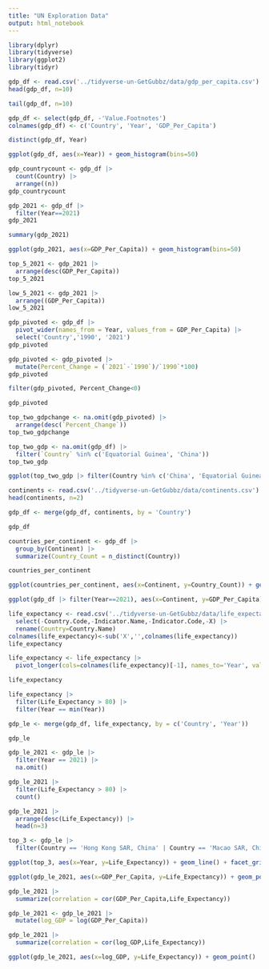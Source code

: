 ```yaml
---
title: "UN Exploration Data"
output: html_notebook
---
```

```r
library(dplyr)
library(tidyverse)
library(ggplot2)
library(tidyr)
```


```r
gdp_df <- read.csv('../tidyverse-un-GetGubbz/data/gdp_per_capita.csv')
head(gdp_df, n=10)
```
```r
tail(gdp_df, n=10)
```
```r
gdp_df <- select(gdp_df, -'Value.Footnotes')
colnames(gdp_df) <- c('Country', 'Year', 'GDP_Per_Capita')
```

```r
distinct(gdp_df, Year)
```

```r
ggplot(gdp_df, aes(x=Year)) + geom_histogram(bins=50)
```

```r
gdp_countrycount <- gdp_df |> 
  count(Country) |> 
  arrange((n))
gdp_countrycount
```

```r
gdp_2021 <- gdp_df |> 
  filter(Year==2021)
gdp_2021
```

```r
summary(gdp_2021)
```

```r
ggplot(gdp_2021, aes(x=GDP_Per_Capita)) + geom_histogram(bins=50)
```

```r
top_5_2021 <- gdp_2021 |> 
  arrange(desc(GDP_Per_Capita))
top_5_2021
```

```r
low_5_2021 <- gdp_2021 |> 
  arrange((GDP_Per_Capita))
low_5_2021
```

```r
gdp_pivoted <- gdp_df |> 
  pivot_wider(names_from = Year, values_from = GDP_Per_Capita) |> 
  select('Country','1990', '2021')
gdp_pivoted
```

```r
gdp_pivoted <- gdp_pivoted |> 
  mutate(Percent_Change = (`2021`-`1990`)/`1990`*100)
gdp_pivoted
```

```r
filter(gdp_pivoted, Percent_Change<0)
```

```r
gdp_pivoted
```


```r
top_two_gdpchange <- na.omit(gdp_pivoted) |> 
  arrange(desc(`Percent_Change`))
top_two_gdpchange
```

```r
top_two_gdp <- na.omit(gdp_df) |> 
  filter(`Country` %in% c('Equatorial Guinea', 'China')) 
top_two_gdp

ggplot(top_two_gdp |> filter(Country %in% c('China', 'Equatorial Guinea')), aes(x=Year, y=GDP_Per_Capita, color=Country)) + geom_line()
```

```r
continents <- read.csv('../tidyverse-un-GetGubbz/data/continents.csv')
head(continents, n=2)
```

```r
gdp_df <- merge(gdp_df, continents, by = 'Country')
```

```r
gdp_df
```

```r
countries_per_continent <- gdp_df |> 
  group_by(Continent) |> 
  summarize(Country_Count = n_distinct(Country))

countries_per_continent
```

```r
ggplot(countries_per_continent, aes(x=Continent, y=Country_Count)) + geom_col()
```

```r
ggplot(gdp_df |> filter(Year==2021), aes(x=Continent, y=GDP_Per_Capita)) + geom_boxplot() + ggtitle('GDP Per Capita vs. Continent in 2021')
```

```r
life_expectancy <- read.csv('../tidyverse-un-GetGubbz/data/life_expectancy.csv', skip=3) |> 
  select(-Country.Code,-Indicator.Name,-Indicator.Code,-X) |> 
  rename(Country=Country.Name)
colnames(life_expectancy)<-sub('X','',colnames(life_expectancy))
life_expectancy
```

```r
life_expectancy <- life_expectancy |> 
  pivot_longer(cols=colnames(life_expectancy)[-1], names_to='Year', values_to = 'Life_Expectancy')
```

```r
life_expectancy
```

```r
life_expectancy |> 
  filter(Life_Expectancy > 80) |> 
  filter(Year == min(Year))
```

```r
gdp_le <- merge(gdp_df, life_expectancy, by = c('Country', 'Year'))
```

```r
gdp_le
```

```r
gdp_le_2021 <- gdp_le |> 
  filter(Year == 2021) |> 
  na.omit()
```

```r
gdp_le_2021 |> 
  filter(Life_Expectancy > 80) |> 
  count()
```

```r
gdp_le_2021 |> 
  arrange(desc(Life_Expectancy)) |> 
  head(n=3)
```
```r
top_3 <- gdp_le |> 
  filter(Country == 'Hong Kong SAR, China' | Country == 'Macao SAR, China' | Country == 'Japan')
```

```r
ggplot(top_3, aes(x=Year, y=Life_Expectancy)) + geom_line() + facet_grid(Country~.)
```

```r
ggplot(gdp_le_2021, aes(x=GDP_Per_Capita, y=Life_Expectancy)) + geom_point()
```

```r
gdp_le_2021 |> 
  summarize(correlation = cor(GDP_Per_Capita,Life_Expectancy))
```

```r
gdp_le_2021 <- gdp_le_2021 |> 
  mutate(log_GDP = log(GDP_Per_Capita))
```

```r
gdp_le_2021 |> 
  summarize(correlation = cor(log_GDP,Life_Expectancy))
```
```r
ggplot(gdp_le_2021, aes(x=log_GDP, y=Life_Expectancy)) + geom_point()
```

